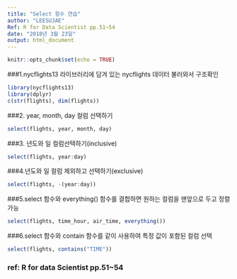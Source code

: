 ```yaml
---
title: "Select 함수 연습"
author: "LEESUJAE" 
Ref: R for Data Scientist pp.51~54
date: "2018년 3월 23일"
output: html_document
---
```


```r
knitr::opts_chunk$set(echo = TRUE)
```

###1.nycflights13 라이브러리에 담겨 있는 nycflights 데이터 불러와서 구조확인
```r
library(nycflights13)
library(dplyr)
c(str(flights), dim(flights))
```

###2. year, month, day 컬럼 선택하기
```r
select(flights, year, month, day)

```

###3. 년도와 일 컬럼선택하기(inclusive)
```r
select(flights, year:day)
```

###4.년도와 일 컬럼 제외하고 선택하기(exclusive)
```r
select(flights, -(year:day))
```

###5.select 함수와 everything() 함수를 결합하면 원하는 컬럼을 맨앞으로 두고 정렬 가능 
```r
select(flights, time_hour, air_time, everything())
```


###6.select 함수와 contain 함수를 같이 사용하여 특정 값이 포함된 컬럼 선택
```r
select(flights, contains("TIME"))
```

### ref: R for data Scientist pp.51~54